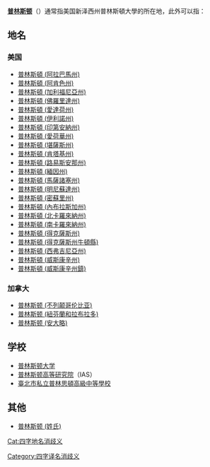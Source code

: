 '''[[普林斯顿|普林斯顿]]'''（{{lang-en|Princeton}}）通常指美国新泽西州普林斯頓大學的所在地，此外可以指：

==地名==
===美国===

*[[普林斯頓_(阿拉巴馬州)|普林斯頓 (阿拉巴馬州)]]
*[[普林斯頓_(阿肯色州)|普林斯頓 (阿肯色州)]]
*[[普林斯頓_(加利福尼亞州)|普林斯頓 (加利福尼亞州)]]
*[[普林斯頓_(佛羅里達州)|普林斯頓 (佛羅里達州)]]
*[[普林斯頓_(愛達荷州)|普林斯頓 (愛達荷州)]]
*[[普林斯頓_(伊利諾州)|普林斯頓 (伊利諾州)]]
*[[普林斯頓_(印第安納州)|普林斯頓 (印第安納州)]]
*[[普林斯頓_(愛荷華州)|普林斯頓 (愛荷華州)]]
*[[普林斯頓_(堪薩斯州)|普林斯頓 (堪薩斯州)]]
*[[普林斯頓_(肯塔基州)|普林斯頓 (肯塔基州)]]
*[[普林斯頓_(路易斯安那州)|普林斯頓 (路易斯安那州)]]
*[[普林斯頓_(緬因州)|普林斯頓 (緬因州)]]
*[[普林斯頓_(馬薩諸塞州)|普林斯頓 (馬薩諸塞州)]]
*[[普林斯頓_(明尼蘇達州)|普林斯頓 (明尼蘇達州)]]
*[[普林斯頓_(密蘇里州)|普林斯頓 (密蘇里州)]]
*[[普林斯頓_(內布拉斯加州)|普林斯頓 (內布拉斯加州)]]
*[[普林斯頓_(北卡羅來納州)|普林斯頓 (北卡羅來納州)]]
*[[普林斯頓_(南卡羅來納州)|普林斯頓 (南卡羅來納州)]]
*[[普林斯頓_(得克薩斯州)|普林斯頓 (得克薩斯州)]]
*[[普林斯頓_(得克薩斯州牛頓縣)|普林斯頓 (得克薩斯州牛頓縣)]]
*[[普林斯頓_(西弗吉尼亞州)|普林斯頓 (西弗吉尼亞州)]]
*[[普林斯頓_(威斯康辛州)|普林斯頓 (威斯康辛州)]]
*[[普林斯頓_(威斯康辛州鎮)|普林斯頓 (威斯康辛州鎮)]]

===加拿大===
*[[普林斯顿_(不列颠哥伦比亚)|普林斯顿 (不列颠哥伦比亚)]]
*[[普林斯顿_(紐芬蘭和拉布拉多)|普林斯顿 (紐芬蘭和拉布拉多)]]
*[[普林斯顿_(安大略)|普林斯顿 (安大略)]]

==学校==
*[[普林斯顿大学|普林斯顿大学]]
*[[普林斯顿高等研究院|普林斯顿高等研究院]]（IAS）
*[[臺北市私立普林思頓高級中等學校|臺北市私立普林思頓高級中等學校]]

==其他==
* [[普林斯顿_(姓氏)|普林斯顿 (姓氏)]]

{{disambig}}
[[Cat:四字地名消歧义|Cat:四字地名消歧义]]
[[Category:四字译名消歧义|Category:四字译名消歧义]]